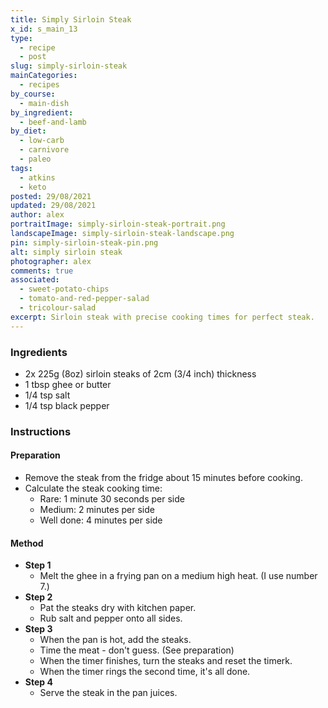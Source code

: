 ```yaml
---
title: Simply Sirloin Steak
x_id: s_main_13
type:
  - recipe
  - post
slug: simply-sirloin-steak
mainCategories: 
  - recipes
by_course:
  - main-dish
by_ingredient:
  - beef-and-lamb
by_diet:
  - low-carb
  - carnivore
  - paleo
tags:
  - atkins
  - keto
posted: 29/08/2021
updated: 29/08/2021
author: alex
portraitImage: simply-sirloin-steak-portrait.png
landscapeImage: simply-sirloin-steak-landscape.png
pin: simply-sirloin-steak-pin.png
alt: simply sirloin steak
photographer: alex
comments: true
associated: 
  - sweet-potato-chips
  - tomato-and-red-pepper-salad
  - tricolour-salad
excerpt: Sirloin steak with precise cooking times for perfect steak.
---
```


<Ingredients>

### Ingredients
    
  - 2x 225g (8oz) sirloin steaks of 2cm (3/4 inch) thickness
  - 1 tbsp ghee or butter
  - 1/4 tsp salt
  - 1/4 tsp black pepper

</Ingredients>

<Instructions>

### Instructions

#### Preparation
  - Remove the steak from the fridge about 15 minutes before cooking.
  - Calculate the steak cooking time:
    - Rare: 1 minute 30 seconds per side
    - Medium: 2 minutes per side
    - Well done: 4 minutes per side

#### Method

  - **Step 1**
    - Melt the ghee in a frying pan on a medium high heat. (I use number 7.)
  - **Step 2**
    - Pat the steaks dry with kitchen paper.
    - Rub salt and pepper onto all sides.
  - **Step 3**
    - When the pan is hot, add the steaks.
    - Time the meat - don't guess. (See preparation)
    - When the timer finishes, turn the steaks and reset the timerk.
    - When the timer rings the second time, it's all done.
  - **Step 4**
    -  Serve the steak in the pan juices.

</Instructions>



